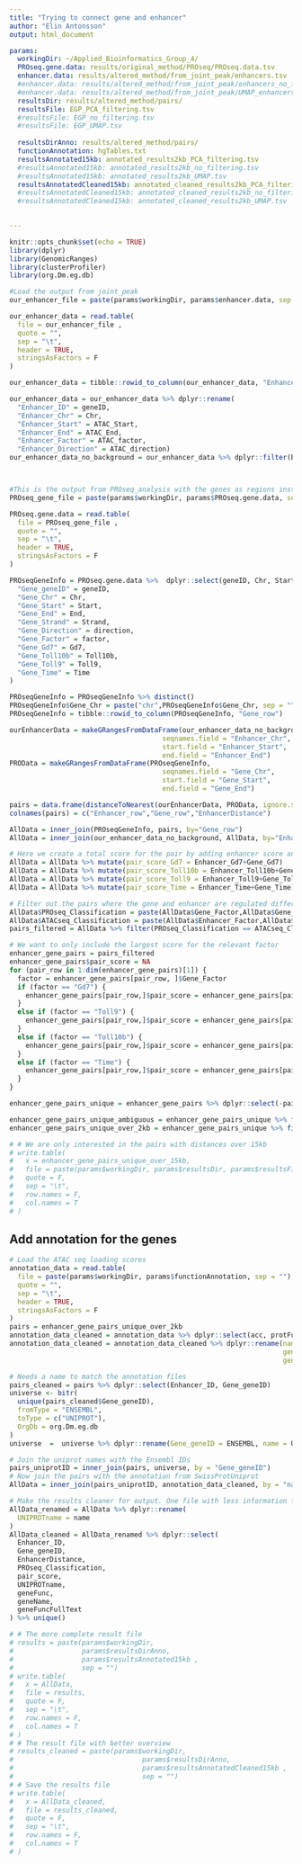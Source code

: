 ```yaml
---
title: "Trying to connect gene and enhancer"
author: "Elin Antonsson"
output: html_document

params:
  workingDir: ~/Applied_Bioinformatics_Group_4/
  PROseq.gene.data: results/original_method/PROseq/PROseq.data.tsv
  enhancer.data: results/altered_method/from_joint_peak/enhancers.tsv
  #enhancer.data: results/altered_method/from_joint_peak/enhancers_no_filtering.tsv
  #enhancer.data: results/altered_method/from_joint_peak/UMAP_enhancers.tsv
  resultsDir: results/altered_method/pairs/
  resultsFile: EGP_PCA_filtering.tsv
  #resultsFile: EGP_no_filtering.tsv
  #resultsFile: EGP_UMAP.tsv
  
  resultsDirAnno: results/altered_method/pairs/
  functionAnnotation: hgTables.txt
  resultsAnnotated15kb: annotated_results2kb_PCA_filtering.tsv
  #resultsAnnotated15kb: annotated_results2kb_no_filtering.tsv
  #resultsAnnotated15kb: annotated_results2kb_UMAP.tsv
  resultsAnnotatedCleaned15kb: annotated_cleaned_results2kb_PCA_filtering.tsv
  #resultsAnnotatedCleaned15kb: annotated_cleaned_results2kb_no_filtering.tsv
  #resultsAnnotatedCleaned15kb: annotated_cleaned_results2kb_UMAP.tsv

  
---
```


```r
knitr::opts_chunk$set(echo = TRUE)
library(dplyr)
library(GenomicRanges)
library(clusterProfiler)
library(org.Dm.eg.db)
```


```r

#Load the output from joint_peak 
our_enhancer_file = paste(params$workingDir, params$enhancer.data, sep = "")

our_enhancer_data = read.table(
  file = our_enhancer_file ,
  quote = "",
  sep = "\t",
  header = TRUE,
  stringsAsFactors = F
)

our_enhancer_data = tibble::rowid_to_column(our_enhancer_data, "Enhancer_row")

our_enhancer_data = our_enhancer_data %>% dplyr::rename(
  "Enhancer_ID" = geneID,
  "Enhancer_Chr" = Chr,
  "Enhancer_Start" = ATAC_Start, 
  "Enhancer_End" = ATAC_End, 
  "Enhancer_Factor" = ATAC_factor, 
  "Enhancer_Direction" = ATAC_direction)
our_enhancer_data_no_background = our_enhancer_data %>% dplyr::filter(Background == "No")



#This is the output from PROseq_analysis with the genes as regions instead of CBP peaks
PROseq_gene_file = paste(params$workingDir, params$PROseq.gene.data, sep = "")

PROseq.gene.data = read.table(
  file = PROseq_gene_file ,
  quote = "",
  sep = "\t",
  header = TRUE,
  stringsAsFactors = F
)

PROseqGeneInfo = PROseq.gene.data %>%  dplyr::select(geneID, Chr, Start, End, Strand, direction, factor, Gd7, Toll10b, Toll9, Time) %>% dplyr::rename(
  "Gene_geneID" = geneID,
  "Gene_Chr" = Chr,
  "Gene_Start" = Start,
  "Gene_End" = End,
  "Gene_Strand" = Strand,
  "Gene_Direction" = direction,
  "Gene_Factor" = factor,
  "Gene_Gd7" = Gd7, 
  "Gene_Toll10b" = Toll10b, 
  "Gene_Toll9" = Toll9, 
  "Gene_Time" = Time
)

PROseqGeneInfo = PROseqGeneInfo %>% distinct()
PROseqGeneInfo$Gene_Chr = paste("chr",PROseqGeneInfo$Gene_Chr, sep = "")
PROseqGeneInfo = tibble::rowid_to_column(PROseqGeneInfo, "Gene_row")
```

```r
ourEnhancerData = makeGRangesFromDataFrame(our_enhancer_data_no_background,
                                      seqnames.field = "Enhancer_Chr", 
                                      start.field = "Enhancer_Start", 
                                      end.field = "Enhancer_End")
PROData = makeGRangesFromDataFrame(PROseqGeneInfo,
                                      seqnames.field = "Gene_Chr", 
                                      start.field = "Gene_Start", 
                                      end.field = "Gene_End")

pairs = data.frame(distanceToNearest(ourEnhancerData, PROData, ignore.strand=TRUE))
colnames(pairs) = c("Enhancer_row","Gene_row","EnhancerDistance")

AllData = inner_join(PROseqGeneInfo, pairs, by="Gene_row")
AllData = inner_join(our_enhancer_data_no_background, AllData, by="Enhancer_row")

# Here we create a total score for the pair by adding enhancer score and gene score
AllData = AllData %>% mutate(pair_score_Gd7 = Enhancer_Gd7+Gene_Gd7)
AllData = AllData %>% mutate(pair_score_Toll10b = Enhancer_Toll10b+Gene_Toll10b)
AllData = AllData %>% mutate(pair_score_Toll9 = Enhancer_Toll9+Gene_Toll9)
AllData = AllData %>% mutate(pair_score_Time = Enhancer_Time+Gene_Time)

# Filter out the pairs where the gene and enhancer are regulated differently
AllData$PROseq_Classification = paste(AllData$Gene_Factor,AllData$Gene_Direction, sep = " " )
AllData$ATACseq_Classification = paste(AllData$Enhancer_Factor,AllData$Enhancer_Direction, sep = " " )
pairs_filtered = AllData %>% filter(PROseq_Classification == ATACseq_Classification)

# We want to only include the largest score for the relevant factor
enhancer_gene_pairs = pairs_filtered
enhancer_gene_pairs$pair_score = NA
for (pair_row in 1:dim(enhancer_gene_pairs)[1]) {
  factor = enhancer_gene_pairs[pair_row, ]$Gene_Factor
  if (factor == "Gd7") {
    enhancer_gene_pairs[pair_row,]$pair_score = enhancer_gene_pairs[pair_row,]$pair_score_Gd7
  }
  else if (factor == "Toll9") {
    enhancer_gene_pairs[pair_row,]$pair_score = enhancer_gene_pairs[pair_row,]$pair_score_Toll9
  }
  else if (factor == "Toll10b") {
    enhancer_gene_pairs[pair_row,]$pair_score = enhancer_gene_pairs[pair_row,]$pair_score_Toll10b
  }
  else if (factor == "Time") {
    enhancer_gene_pairs[pair_row,]$pair_score = enhancer_gene_pairs[pair_row,]$pair_score_Time
  }
}

enhancer_gene_pairs_unique = enhancer_gene_pairs %>% dplyr::select(-pair_score_Gd7, -pair_score_Time, -pair_score_Toll10b, -pair_score_Toll9) %>% unique()

```

```r
enhancer_gene_pairs_unique_ambiguous = enhancer_gene_pairs_unique %>% filter(EnhancerDistance >= 0 & EnhancerDistance < 2000 )  
enhancer_gene_pairs_unique_over_2kb = enhancer_gene_pairs_unique %>% filter(EnhancerDistance > 2000)  
```


```r
# # We are only interested in the pairs with distances over 15kb
# write.table(
#   x = enhancer_gene_pairs_unique_over_15kb,
#   file = paste(params$workingDir, params$resultsDir, params$resultsFile, sep = ""),
#   quote = F,
#   sep = "\t",
#   row.names = F,
#   col.names = T
# )

```

## Add annotation for the genes
```r
# Load the ATAC seq loading scores
annotation_data = read.table(
  file = paste(params$workingDir, params$functionAnnotation, sep = ""),
  quote = "",
  sep = "\t",
  header = TRUE,
  stringsAsFactors = F
)
pairs = enhancer_gene_pairs_unique_over_2kb
annotation_data_cleaned = annotation_data %>% dplyr::select(acc, protFullNames, score, geneName, functionText)
annotation_data_cleaned = annotation_data_cleaned %>% dplyr::rename(name = acc,
                                                                    geneFunc = protFullNames,
                                                                    geneFuncFullText = functionText)

# Needs a name to match the annotation files
pairs_cleaned = pairs %>% dplyr::select(Enhancer_ID, Gene_geneID)
universe <- bitr(
  unique(pairs_cleaned$Gene_geneID),
  fromType = "ENSEMBL",
  toType = c("UNIPROT"),
  OrgDb = org.Dm.eg.db
)
universe  =  universe %>% dplyr::rename(Gene_geneID = ENSEMBL, name = UNIPROT)

# Join the uniprot names with the Ensembl IDs
pairs_uniprotID = inner_join(pairs, universe, by = "Gene_geneID")
# Now join the pairs with the annotation from SwissProtUniprot
AllData = inner_join(pairs_uniprotID, annotation_data_cleaned, by = "name")

# Make the results cleaner for output. One file with less information for easier overview
AllData_renamed = AllData %>% dplyr::rename(
  UNIPROTname = name
)
AllData_cleaned = AllData_renamed %>% dplyr::select(
  Enhancer_ID,
  Gene_geneID,
  EnhancerDistance,
  PROseq_Classification,
  pair_score,
  UNIPROTname,
  geneFunc,
  geneName,
  geneFuncFullText
) %>% unique()


```

```r
# # The more complete result file
# results = paste(params$workingDir,
#                 params$resultsDirAnno,
#                 params$resultsAnnotated15kb ,
#                 sep = "")
# write.table(
#   x = AllData,
#   file = results,
#   quote = F,
#   sep = "\t",
#   row.names = F,
#   col.names = T
# )
# # The result file with better overview
# results_cleaned = paste(params$workingDir,
#                                params$resultsDirAnno,
#                                params$resultsAnnotatedCleaned15kb ,
#                                sep = "")
# # Save the results file
# write.table(
#   x = AllData_cleaned,
#   file = results_cleaned,
#   quote = F,
#   sep = "\t",
#   row.names = F,
#   col.names = T
# )

```



